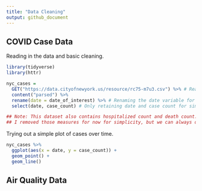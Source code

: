 ```yaml
---
title: "Data Cleaning"
output: github_document
---
```


## COVID Case Data

Reading in the data and basic cleaning.

```r
library(tidyverse)
library(httr)

nyc_cases =
  GET("https://data.cityofnewyork.us/resource/rc75-m7u3.csv") %>% # Reading in the data
  content("parsed") %>% 
  rename(date = date_of_interest) %>% # Renaming the date variable for simplicity
  select(date, case_count) # Only retaining date and case count for simplicity

## Note: This dataset also contains hospitalized count and death count.
## I removed those measures for now for simplicity, but we can always decide to retain them later if we think they would be useful.
```

Trying out a simple plot of cases over time.

```r
nyc_cases %>% 
  ggplot(aes(x = date, y = case_count)) + 
  geom_point() +
  geom_line()
```

## Air Quality Data

```r

```

